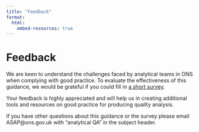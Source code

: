 ```yaml
---
title: "Feedback"
format:
  html:
    embed-resources: true
---
```


# Feedback 

We are keen to understand the challenges faced by analytical teams in ONS when complying with good practice. To evaluate the effectiveness of this guidance, we would be grateful if you could fill in [a short survey](https://forms.office.com/e/ya2ZzRbGHM).  

Your feedback is highly appreciated and will help us in creating additional tools and resources on good practice for producing quality analysis.

If you have other questions about this guidance or the survey please email ASAP@ons.gov.uk with "analytical QA" in the subject header.